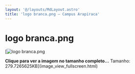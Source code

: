 ```yaml
---
layout: '@/layouts/MdLayout.astro'
title: 'logo branca.png — Campus Arapiraca'
---
```




logo branca.png
===============







[<Image src="https://arapiraca.ufal.br/graduacao/ciencia-da-computacao/documentos/logo-do-curso/logo-cc-branca.png/%40%40images/6ea31363-96c3-4795-bad1-de8329684d10.png" alt="logo branca.png" inferSize />



**Clique para ver a imagem no tamanho completo…**
Tamanho: 279.7265625KB](image_view_fullscreen.html)







